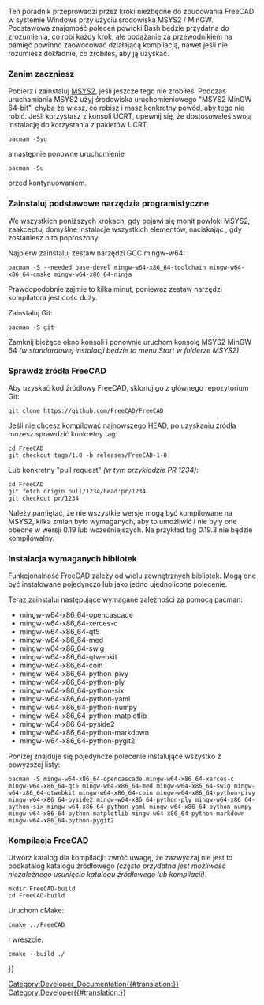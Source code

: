 <languages/>

{{TOCright}}

Ten poradnik przeprowadzi przez kroki niezbędne do zbudowania FreeCAD w systemie Windows przy użyciu środowiska MSYS2 / MinGW. Podstawowa znajomość poleceń powłoki Bash będzie przydatna do zrozumienia, co robi każdy krok, ale podążanie za przewodnikiem na pamięć powinno zaowocować działającą kompilacją, nawet jeśli nie rozumiesz dokładnie, co zrobiłeś, aby ją uzyskać.

<span id="Before_you_start"></span>
===Zanim zaczniesz===

Pobierz i zainstaluj [https://www.msys2.org MSYS2], jeśli jeszcze tego nie zrobiłeś. Podczas uruchamiania MSYS2 użyj środowiska uruchomieniowego "MSYS2 MinGW 64-bit", chyba że wiesz, co robisz i masz konkretny powód, aby tego nie robić. Jeśli korzystasz z konsoli UCRT, upewnij się, że dostosowałeś swoją instalację do korzystania z pakietów UCRT.

<pre>
pacman -Syu
</pre>

a następnie ponowne uruchomienie

<pre>
pacman -Su
</pre>

przed kontynuowaniem.

<span id="Install_basic_development_tools"></span>
===Zainstaluj podstawowe narzędzia programistyczne===

We wszystkich poniższych krokach, gdy pojawi się monit powłoki MSYS2, zaakceptuj domyślne instalacje wszystkich elementów, naciskając {{Button|Enter}}, gdy zostaniesz o to poproszony.

Najpierw zainstaluj zestaw narzędzi GCC mingw-w64:

<pre>
pacman -S --needed base-devel mingw-w64-x86_64-toolchain mingw-w64-x86_64-cmake mingw-w64-x86_64-ninja
</pre>

Prawdopodobnie zajmie to kilka minut, ponieważ zestaw narzędzi kompilatora jest dość duży.

Zainstaluj Git:

<pre>
pacman -S git
</pre>

Zamknij bieżące okno konsoli i ponownie uruchom konsolę MSYS2 MinGW 64 ''(w standardowej instalacji będzie to menu Start w folderze MSYS2)''.

<span id="Check_out_the_FreeCAD_sources"></span>
===Sprawdź źródła FreeCAD===

Aby uzyskać kod źródłowy FreeCAD, sklonuj go z głównego repozytorium Git:

<pre>
git clone https://github.com/FreeCAD/FreeCAD
</pre>

Jeśli nie chcesz kompilować najnowszego HEAD, po uzyskaniu źródła możesz sprawdzić konkretny tag:

<pre>
cd FreeCAD
git checkout tags/1.0 -b releases/FreeCAD-1-0
</pre>

Lub konkretny "pull request" ''(w tym przykładzie PR 1234)'':

<pre>
cd FreeCAD
git fetch origin pull/1234/head:pr/1234
git checkout pr/1234
</pre>

Należy pamiętać, że nie wszystkie wersje mogą być kompilowane na MSYS2, kilka zmian było wymaganych, aby to umożliwić i nie były one obecne w wersji 0.19 lub wcześniejszych. Na przykład tag 0.19.3 nie będzie kompilowalny.

<span id="Install_required_libraries"></span>
===Instalacja wymaganych bibliotek===

Funkcjonalność FreeCAD zależy od wielu zewnętrznych bibliotek. Mogą one być instalowane pojedynczo lub jako jedno ujednolicone polecenie.

Teraz zainstaluj następujące wymagane zależności za pomocą pacman:

* mingw-w64-x86_64-opencascade
* mingw-w64-x86_64-xerces-c
* mingw-w64-x86_64-qt5
* mingw-w64-x86_64-med
* mingw-w64-x86_64-swig
* mingw-w64-x86_64-qtwebkit
* mingw-w64-x86_64-coin
* mingw-w64-x86_64-python-pivy
* mingw-w64-x86_64-python-ply
* mingw-w64-x86_64-python-six
* mingw-w64-x86_64-python-yaml
* mingw-w64-x86_64-python-numpy
* mingw-w64-x86_64-python-matplotlib
* mingw-w64-x86_64-pyside2
* mingw-w64-x86_64-python-markdown
* mingw-w64-x86_64-python-pygit2

Poniżej znajduje się pojedyncze polecenie instalujące wszystko z powyższej listy:

<pre>
pacman -S mingw-w64-x86_64-opencascade mingw-w64-x86_64-xerces-c mingw-w64-x86_64-qt5 mingw-w64-x86_64-med mingw-w64-x86_64-swig mingw-w64-x86_64-qtwebkit mingw-w64-x86_64-coin mingw-w64-x86_64-python-pivy mingw-w64-x86_64-pyside2 mingw-w64-x86_64-python-ply mingw-w64-x86_64-python-six mingw-w64-x86_64-python-yaml mingw-w64-x86_64-python-numpy mingw-w64-x86_64-python-matplotlib mingw-w64-x86_64-python-markdown mingw-w64-x86_64-python-pygit2
</pre>

<span id="Build_FreeCAD"></span>
===Kompilacja FreeCAD===

Utwórz katalog dla kompilacji: zwróć uwagę, że zazwyczaj nie jest to podkatalog katalogu źródłowego ''(często przydatna jest możliwość niezależnego usunięcia katalogu źródłowego lub kompilacji)''.

<pre>
mkdir FreeCAD-build
cd FreeCAD-build
</pre>

Uruchom cMake:

<pre>
cmake ../FreeCAD
</pre>

I wreszcie:

<pre>
cmake --build ./
</pre>


{{Userdocnavi{{#translation:}}}}
[[Category:Developer_Documentation{{#translation:}}]]
[[Category:Developer{{#translation:}}]]